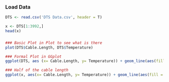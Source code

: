 ### Load Data
```r
DTS <- read.csv('DTS Data.csv', header = T)
```

```r
x <- DTS[1:3992,]
head(x)
```

###
```r
### Basic Plot in Plot to see what is there
plot(DTS$Cable.Length, DTS$Temperature)

### Formal Plot in GGplot
ggplot(DTS, aes (x= Cable.Length, y= Temperature)) + geom_line(aes(fill = "Temperature"))

### Half of the cable length
ggplot(x, aes(x= Cable.Length, y= Temperature)) + geom_line(aes(fill = "Temperature"))
```